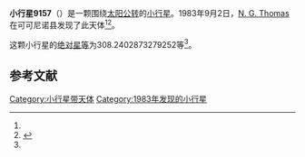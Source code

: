 {{Infobox planet
| bgcolour = #FFFFC0
| name = 9157
| symbol = 
| image = 
| caption = 
| discovery = yes
| discovery_ref = 
| discoverer = [[N._G._Thomas|N. G. Thomas]]
| discovery_site = [[可可尼诺县|可可尼诺县]] 
| discovered = 1983年9月2日
| designations = yes
| mp_name = 
| named_after = 
| alt_names = 1983 RB4/ 1968 TB / 1987 UB7
| mp_category = [[主带小行星|主带小行星]]
| orbit_ref = <ref name="a">[http://ssd.jpl.nasa.gov/sbdb.cgi?sstr=9157 9157] {{Wayback|url=http://ssd.jpl.nasa.gov/sbdb.cgi?sstr=9157 |date=20201124034608 }}，小行星數據庫瀏覽器（JPL Small-Body Database Browser）－[[美国国家航空航天局|美国国家航空航天局]]喷气推进实验室</ref>
| epoch = 2456400.5 (2013年4月18日更新)
| aphelion = {{convert|2.958275141600438|AU|km|3|abbr=on|lk=out}}
| perihelion = {{convert|1.895879875258725|AU|km|3|abbr=on}}
| semimajor = {{convert|2.427077508429582|AU|km|3|abbr=on}}
| eccentricity = 0.218863069
| period = 1381.096089 [[日|日]]<br />3.78[[儒略年|儒略年]]
| avg_speed = 
| inclination = 2.98005680358656
| asc_node = 49.59530072330376
| mean_anomaly = 
| arg_peri = 308.2402873279252
| satellites = 
| physical_characteristics = yes
| dimensions = 
| mass = 
| density = 
| surface_grav = 
| escape_velocity = 
| sidereal_day = 
| axial_tilt = 
| pole_ecliptic_lat = 
| pole_ecliptic_lon = 
| albedo = 
| temperatures= 
| temp_name1 = 
| mean_temp_1 = 
| max_temp_1 = 
| temp_name2 = 
| max_temp_2 = 
| spectral_type = 
| abs_magnitude = 308.2402873279252
}}

'''小行星9157'''（{{lang-en|9157}}）是一颗围绕[[太阳|太阳]][[公转|公转]]的[[小行星|小行星]]。1983年9月2日，[[N._G._Thomas|N. G. Thomas]]在可可尼诺县发现了此天体<ref name="a" /><ref>{{cite news|title=小行星列表|url=http://cfa-www.harvard.edu/iau/lists/NumberedMPs.txt|accessdate=2013-07-08|newspaper=哈佛大学|archive-date=2008-05-17|archive-url=https://web.archive.org/web/20080517010638/http://cfa-www.harvard.edu/iau/lists/NumberedMPs.txt|dead-url=no}}</ref>。

这颗小行星的[[绝对星等|绝对星等]]为308.2402873279252等<ref name="a" />。

==参考文献==
{{reflist}}
{{Minor Planet Number|[[小行星9156|小行星9156]]|[[小行星9158|小行星9158]]}}

{{小天体}}

[[Category:小行星带天体|Category:小行星带天体]]
[[Category:1983年发现的小行星|Category:1983年发现的小行星]]

{{asteroid-stub}}
